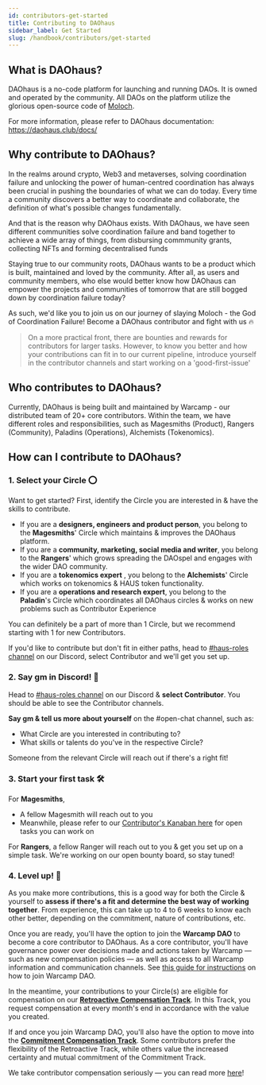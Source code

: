 ```yaml
---
id: contributors-get-started
title: Contributing to DAOhaus
sidebar_label: Get Started 
slug: /handbook/contributors/get-started
--- 
```


##  What is DAOhaus?

DAOhaus is a no-code platform for launching and running DAOs. It is owned and operated by the community. All DAOs on the platform utilize the glorious open-source code of [Moloch](https://www.molochdao.com/).

For more information, please refer to DAOhaus documentation: https://daohaus.club/docs/

## Why contribute to DAOhaus? 

In the realms around crypto, Web3 and metaverses, solving coordination failure and unlocking the power of human-centred coordination has always been crucial in pushing the boundaries of what we can do today. Every time a community discovers a better way to coordinate and collaborate, the definition of what's possible changes fundamentally. 

And that is the reason why DAOhaus exists. With DAOhaus, we have seen different communities solve coordination failure and band together to achieve a wide array of things, from disbursing commmunity grants, collecting NFTs and forming decentralised funds

Staying true to our community roots, DAOhaus wants to be a product which is built, maintained and loved by the community. After all, as users and community members, who else would better know how DAOhaus can empower the projects and communities of tomorrow that are still bogged down by coordination failure today? 

As such, we'd like you to join us on our journey of slaying Moloch - the God of Coordination Failure! Become a DAOhaus contributor and fight with us 🔥

> On a more practical front, there are bounties and rewards for contributors for larger tasks. However, to know you better and how your contributions can fit in to our current pipeline, introduce yourself in the contributor channels and start working on a 'good-first-issue'

## Who contributes to DAOhaus? 

Currently, DAOhaus is being built and maintained by Warcamp - our distributed team of 20+ core contributors. Within the team, we have different roles and responsibilities, such as Magesmiths (Product), Rangers (Community), Paladins (Operations), Alchemists (Tokenomics). 

## How can I contribute to DAOhaus? 

### 1. Select your Circle ⭕️

Want to get started? First, identify the Circle you are interested in & have the skills to contribute. 
- If you are a **designers, engineers and product person**, you belong to the **Magesmiths**' Circle which maintains & improves the DAOhaus platform.
- If you are a **community, marketing, social media and writer**, you belong to the **Rangers**' which grows spreading the DAOspel and engages with the wider DAO community. 
- If you are a  **tokenomics expert** , you belong to the **Alchemists**' Circle which works on tokenomics & HAUS token functionality. 
- If you are a  **operations and research expert**, you belong to the **Paladin**'s Circle which coordinates all DAOhaus circles & works on new problems such as Contributor Experience

You can definitely be a part of more than 1 Circle, but we recommend starting with 1 for new Contributors. 

If you'd like to contribute but don't fit in either paths, head to [#haus-roles channel](https://discord.gg/qYertDpy) on our Discord, select Contributor and we'll get you set up. 

### 2. Say gm in Discord! 👋

Head to [#haus-roles channel](https://discord.gg/qYertDpy) on our Discord & **select Contributor**. You should be able to see the Contributor channels. 

**Say gm & tell us more about yourself** on the #open-chat channel, such as: 
- What Circle are you interested in contributing to? 
- What skills or talents do you've in the respective Circle? 

Someone from the relevant Circle will reach out if there's a right fit! 

### 3. Start your first task 🛠

For **Magesmiths**, 
- A fellow Magesmith will reach out to you 
- Meanwhile, please refer to our [Contributor's Kanaban here](https://sharing.clickup.com/b/h/83fyz-1405/5c588f59600254b) for open tasks you can work on

For **Rangers**, a fellow Ranger will reach out to you & get you set up on a simple task. We're working on our open bounty board, so stay tuned! 

### 4. Level up! 🚀

As you make more contributions, this is a good way for both the Circle & yourself to **assess if there's a fit and determine the best way of working together**. From experience, this can take up to 4 to 6 weeks to know each other better, depending on the commitment, nature of contributions, etc.

Once you are ready, you'll have the option to join the **Warcamp DAO** to become a core contributor to DAOhaus. As a core contributor, you'll have governance power over decisions made and actions taken by Warcamp &mdash; such as new compensation policies &mdash; as well as access to all Warcamp information and communication channels. See [this guide for instructions](join-warcamp) on how to join Warcamp DAO.

In the meantime, your contributions to your Circle(s) are eligible for compensation on our [**Retroactive Compensation Track**](compensation/retroactive). In this Track, you request compensation at every month's end in accordance with the value you created.

If and once you join Warcamp DAO, you'll also have the option to move into the [**Commitment Compensation Track**](compensation/commitment). Some contributors prefer the flexibility of the Retroactive Track, while others value the increased certainty and mutual commitment of the Commitment Track.

We take contributor compensation seriously &mdash; you can read more [here](compensation/overview)! 
